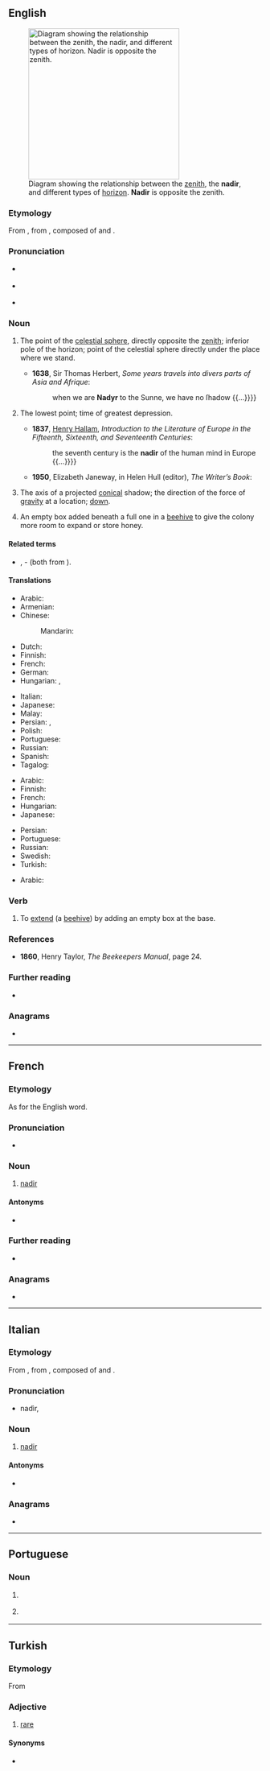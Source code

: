 {{also|Nadir}}
==English==
{{was wotd|2006|September|23}}
[[File:Zenith-Nadir-Horizon.svg|thumb|300px|right|Diagram showing the relationship between the [[zenith]], the '''nadir''', and different types of [[horizon]]. '''Nadir''' is opposite the zenith.]]

===Etymology===
From {{bor|en|ML.|nadir}}, from {{der|en|ar|نَظِير السَّمْت}}, composed of {{m|ar|نَظِير||counterpart, corresponding to}} and {{m|ar|سمت|السَّمْت|the zenith}}.

===Pronunciation===
* {{a|UK}} {{IPA|/ˈneɪ.dɪə(ɹ)/|/ˈnæ.dɪə(ɹ)/|/ˈneɪ.də(ɹ)/|/neɪˈdɪə(ɹ)/|lang=en}}
* {{a|US}} {{IPA|/ˈneɪ.dɪɹ/|/ˈneɪ.dəɹ/|/neɪˈdɪɹ/|lang=en}}
* {{audio|en-us-nadir.ogg|Audio (US)|lang=en}}

===Noun===
{{en-noun}}

# The point of the [[celestial sphere]], directly opposite the [[zenith]]; inferior pole of the horizon; point of the celestial sphere directly under the place where we stand.
#: {{ant|en|zenith}}
#* '''1638''', Sir Thomas Herbert, ''Some years travels into divers parts of Asia and Afrique'':
#*: {{quote|en|{{...}} when we are '''Nadyr''' to the Sunne, we have no ſhadow {{...}}}}
# {{lb|en|figuratively}} The lowest point; time of greatest depression.
#: {{syn|en|lowest ebb|slough of despond|trough|bathos}}
#: {{ant|en|height|peak}}
#* '''1837''', [[w:Henry Hallam|Henry Hallam]], ''Introduction to the Literature of Europe in the Fifteenth, Sixteenth, and Seventeenth Centuries'':
#*: {{quote|en|{{...}} the seventh century is the '''nadir''' of the human mind in Europe {{...}}}}
#* '''1950''', Elizabeth Janeway, in Helen Hull (editor), ''The Writer’s Book'':
#*: {{quote|en|In this '''nadir''' of poetic repute, when the only verse that most people read from one year’s end to the next is what appears on greetings cards, it is well for us to stop and consider our poets.}}
# {{lb|en|astronomy}} The axis of a projected [[conical]] shadow; the direction of the force of [[gravity]] at a location; [[down]].
#: {{syn|en|down}}
#: {{ux|en|The '''nadir''' of the sun is the axis of the shadow projected by the Earth.}}
# {{lb|en|beekeeping|archaic}} An empty box added beneath a full one in a [[beehive]] to give the colony more room to expand or store honey.
#: {{ant|en|duplet|super}}

====Related terms====
* {{l|en|azimuth}}, {{l|en|zenith}} - (both from {{m|ar|سمت|السَّمْتُ}}).

====Translations====
{{trans-top|point of the sky}}
* Arabic: {{t+|ar|نَظِير|m|sc=Arab}}
* Armenian: {{t+|hy|նադիր}}
* Chinese:
*: Mandarin: {{t+|cmn|天底|tr=tiāndǐ|sc=Hani}}
* Dutch: {{t+|nl|nadir|n}}
* Finnish: {{t+|fi|nadiiri}}
* French: {{t+|fr|nadir|m}}
* German: {{t+|de|Nadir|m}}
* Hungarian: {{t|hu|nadír}}, {{t|hu|talppont}}
{{trans-mid}}
* Italian: {{t+|it|nadir|m}}
* Japanese: {{t|ja|天底|tr=てんてい, tentei|sc=Jpan}}
* Malay: {{t|ms|nadir}}
* Persian: {{t+|fa|نظیرالسمت|tr=nazir-os-samt|sc=fa-Arab}}, {{t|fa|سمت‌القدم|tr=samt-ol-qadam|sc=fa-Arab}}
* Polish: {{t+|pl|nadir|m}}
* Portuguese: {{t+|pt|nadir|m}}
* Russian: {{t+|ru|нади́р|m}}
* Spanish: {{t|es|nadir|m}}
* Tagalog: {{t|tl|idalum}}
{{trans-bottom}}

{{trans-top|figuratively the lowest point}}
* Arabic: {{t+|ar|نَظِير|m|sc=Arab}}
* Finnish: {{t+|fi|aallonpohja}}
* French: {{t+|fr|fond|m}}
* Hungarian: {{t+|hu|mélypont}}
* Japanese: {{t|ja|どん底|tr=どんぞこ, donzoko|sc=Jpan}}
{{trans-mid}}
* Persian: {{t+|fa|قعر|tr=qa'r|sc=fa-Arab}}
* Portuguese: {{t+|pt|nadir|m}}
* Russian: {{t|ru|ни́зший у́ровень|m}}
* Swedish: {{t+|sv|lågvattenmärke}} {{qualifier|slightly informal}}
* Turkish: {{t+|tr|ayak ucu}}
{{trans-bottom}}

{{trans-top|axis of projected conical shadow}}
* Arabic: {{t+|ar|نَظِير|m|sc=Arab}}
{{trans-mid}}
{{trans-bottom}}

===Verb===
{{en-verb}}

# {{lb|en|transitive|beekeeping}} To [[extend]] (a [[beehive]]) by adding an empty box at the base.

===References===
* '''1860''', Henry Taylor, ''The Beekeepers Manual'', page 24.

===Further reading===
* {{pedia|Nadir (disambiguation)}}

===Anagrams===
* {{anagrams|en|Darin|Drain|Drina|Indra|Nardi|Ndari|Radin|dinar|drain|ranid}}

----

==French==
{{wikipedia|lang=fr}}

===Etymology===
As for the English word.

===Pronunciation===
* {{fr-IPA}}

===Noun===
{{fr-noun|m}}

# {{lb|fr|astronomy}} [[#English|nadir]]

====Antonyms====
* {{l|fr|zénith}}

===Further reading===
* {{R:TLFi}}

===Anagrams===
* {{l|fr|radin}}

----

==Italian==

===Etymology===
From {{etyl|ML.|it}} {{m|la|nadir}}, from {{etyl|ar|it}} {{m|ar|نَظِير السَّمْت}}, composed of {{m|ar|نَظِير||counterpart, corresponding to}} and {{m|ar|سمت|السَّمْت|the zenith}}.

===Pronunciation===
* nadìr, {{IPA|lang=it|/naˈdir/}}

===Noun===
{{head|it|noun|g=m}}

# {{lb|it|astronomy}} [[#English|nadir]]

====Antonyms====
* {{l|it|zenit}}

===Anagrams===
* {{l|it|nardi}}

----

==Portuguese==

===Noun===
{{pt-noun|m}}

# {{l|en|nadir}} {{gloss|point of the celestial sphere directly under the place where the observer stands}}
# {{lb|pt|figuratively}} {{l|en|nadir}} {{gloss|the lowest point}}

----

==Turkish==

===Etymology===
From {{etyl|ar|tr}} {{m|ar|نادر}}

===Adjective===
{{tr-adj}}

# [[rare]]

====Synonyms====
* {{l|tr|ender}}
